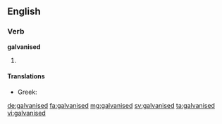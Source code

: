 ==English==

===Verb===
'''galvanised'''

# {{past of|galvanise}}

====Translations====
{{trans-top|}}
* Greek: {{t|el|γαλβανισμένος|tr=galvanisménos|sc=Grek}}
{{trans-mid}}
{{trans-bottom}}

[[de:galvanised]]
[[fa:galvanised]]
[[mg:galvanised]]
[[sv:galvanised]]
[[ta:galvanised]]
[[vi:galvanised]]